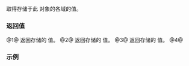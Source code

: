 {{cpp/chrono/year_month_weekday_last/title|year|month|weekday|weekday_last}}
{{cpp/chrono/year_month_weekday_last/navbar}}
{{dcl begin}}
{{dcl|since=c++20|num=1|
constexpr std::chrono::year year() const noexcept;
}}
{{dcl|since=c++20|num=2|
constexpr std::chrono::month month() const noexcept;
}}
{{dcl|since=c++20|num=3|
constexpr std::chrono::weekday weekday() const noexcept;
}}
{{dcl|since=c++20|num=4|
constexpr std::chrono::weekday_last weekday_last() const noexcept;
}}
{{dcl end}}
取得存储于此 {{tt|year_month_weekday_last}} 对象的各域的值。

=== 返回值 ===
@1@ 返回存储的 {{lc|std::chrono::year}} 值。
@2@ 返回存储的 {{lc|std::chrono::month}} 值。
@3@ 返回存储的 {{lc|std::chrono::weekday}} 值。
@4@ {{c|std::chrono::weekday_last(weekday())}}

===示例===
{{example
|code=
#include &lt;chrono&gt;
#include &lt;iostream&gt;
using namespace std::chrono;

int main()
{
    auto ymwdl{Tuesday[last]/November/2022};
    auto wdl = ymwdl.weekday_last();
    wdl = (wdl.weekday() + days(1))[last];
    ymwdl = {ymwdl.year() + years(1), ymwdl.month() - months(2), wdl};
    std::cout &lt;&lt; year_month_day(ymwdl) &lt;&lt; '\n';
}
|output=
2023-09-27
}}

{{langlinks|en|es|ja|ru}}